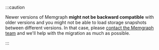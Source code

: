 :::caution

Newer versions of Memgraph **might not be backward compatible** with older
versions and you might not be able to load storage snapshots between different
versions. In that case, please [contact the Memgraph
team](mailto:tech@memgraph.com) and we'll help with the migration as much as
possible.

:::
